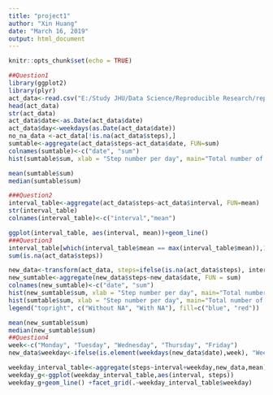 ---
title: "project1"
author: "Xin Huang"
date: "March 16, 2019"
output: html_document
---

```{r setup, include=FALSE}
knitr::opts_chunk$set(echo = TRUE)
```

```{r}
##Question1
library(ggplot2)
library(plyr)
act_data<-read.csv("E:/Study JHU/Data Science/Reproducible Research/repdata_data_activity/activity.csv", header=TRUE)
head(act_data)
str(act_data)
act_data$date<-as.Date(act_data$date)
act_data$day<-weekdays(as.Date(act_data$date))
no_na_data <-act_data[!is.na(act_data$steps),]
sumtable<-aggregate(act_data$steps~act_data$date, FUN=sum)
colnames(sumtable)<-c("date", "sum")
hist(sumtable$sum, xlab = "Step number per day", main="Total number of steps taken each day")

mean(sumtable$sum)
median(sumtable$sum)

###Question2
interval_table<-aggregate(act_data$steps~act_data$interval, FUN=mean)
str(interval_table)
colnames(interval_table)<-c("interval","mean")

ggplot(interval_table, aes(interval, mean))+geom_line()
###Question3
interval_table[which(interval_table$mean == max(interval_table$mean)),1]
sum(is.na(act_data$steps))

new_data<-transform(act_data, steps=ifelse(is.na(act_data$steps), interval_table$mean[match(act_data$interval,interval_table$interval)],act_data$steps))
new_sumtable<-aggregate(new_data$steps~new_data$date, FUN = sum)
colnames(new_sumtable)<-c("date", "sum")
hist(new_sumtable$sum, xlab = "Step number per day", main="Total number of steps taken each day", col="blue")
hist(sumtable$sum, xlab = "Step number per day", main="Total number of steps taken each day", col="red", add=TRUE)
legend("topright", c("Without NA", "With NA"), fill=c("blue", "red"))

mean(new_sumtable$sum)
median(new_sumtable$sum)
##Question4
week<-c("Monday", "Tuesday", "Wednesday", "Thursday", "Friday")
new_data$weekday<-ifelse(is.element(weekdays(new_data$date),week), "Weekday","Weekend")

weekday_interval_table<-aggregate(steps~interval+weekday,new_data,mean)
weekday_g<-ggplot(weekday_interval_table,aes(interval, steps))
weekday_g+geom_line() +facet_grid(.~weekday_interval_table$weekday)

```